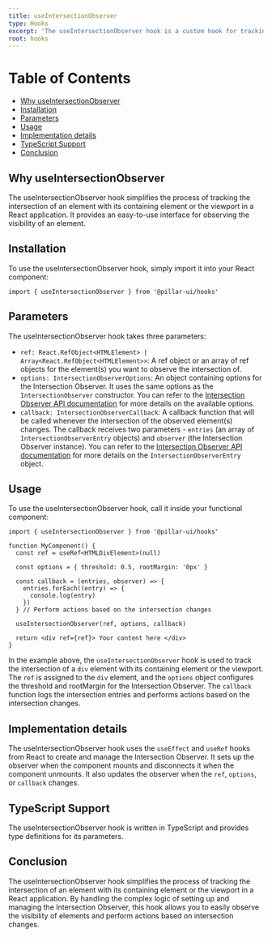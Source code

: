 ```yaml
---
title: useIntersectionObserver
type: Hooks
excerpt: 'The useIntersectionObserver hook is a custom hook for tracking the intersection of an element with its containing element or the viewport. It provides an easy-to-use interface to observe the visibility of an element.'
root: hooks
---
```


# Table of Contents

- [Why useIntersectionObserver](#why-useintersectionobserver)
- [Installation](#installation)
- [Parameters](#parameters)
- [Usage](#usage)
- [Implementation details](#implementation-details)
- [TypeScript Support](#typescript-support)
- [Conclusion](#conclusion)

## Why useIntersectionObserver

The useIntersectionObserver hook simplifies the process of tracking the intersection of an element with its containing element or the viewport in a React application. It provides an easy-to-use interface for observing the visibility of an element.

## Installation

To use the useIntersectionObserver hook, simply import it into your React component:

```tsx
import { useIntersectionObserver } from '@pillar-ui/hooks'
```

## Parameters

The useIntersectionObserver hook takes three parameters:

- `ref: React.RefObject<HTMLElement> | Array<React.RefObject<HTMLElement>>`: A ref object or an array of ref objects for the element(s) you want to observe the intersection of.
- `options: IntersectionObserverOptions`: An object containing options for the Intersection Observer. It uses the same options as the `IntersectionObserver` constructor. You can refer to the [Intersection Observer API documentation](https://developer.mozilla.org/en-US/docs/Web/API/Intersection_Observer_API) for more details on the available options.
- `callback: IntersectionObserverCallback`: A callback function that will be called whenever the intersection of the observed element(s) changes. The callback receives two parameters - `entries` (an array of `IntersectionObserverEntry` objects) and `observer` (the Intersection Observer instance). You can refer to the [Intersection Observer API documentation](https://developer.mozilla.org/en-US/docs/Web/API/IntersectionObserver/IntersectionObserver) for more details on the `IntersectionObserverEntry` object.

## Usage

To use the useIntersectionObserver hook, call it inside your functional component:

```tsx
import { useIntersectionObserver } from '@pillar-ui/hooks'

function MyComponent() {
  const ref = useRef<HTMLDivElement>(null)

  const options = { threshold: 0.5, rootMargin: '0px' }

  const callback = (entries, observer) => {
    entries.forEach((entry) => {
      console.log(entry)
    })
  } // Perform actions based on the intersection changes

  useIntersectionObserver(ref, options, callback)

  return <div ref={ref}> Your content here </div>
}
```

In the example above, the `useIntersectionObserver` hook is used to track the intersection of a `div` element with its containing element or the viewport. The `ref` is assigned to the `div` element, and the `options` object configures the threshold and rootMargin for the Intersection Observer. The `callback` function logs the intersection entries and performs actions based on the intersection changes.

## Implementation details

The useIntersectionObserver hook uses the `useEffect` and `useRef` hooks from React to create and manage the Intersection Observer. It sets up the observer when the component mounts and disconnects it when the component unmounts. It also updates the observer when the `ref`, `options`, or `callback` changes.

## TypeScript Support

The useIntersectionObserver hook is written in TypeScript and provides type definitions for its parameters.

## Conclusion

The useIntersectionObserver hook simplifies the process of tracking the intersection of an element with its containing element or the viewport in a React application. By handling the complex logic of setting up and managing the Intersection Observer, this hook allows you to easily observe the visibility of elements and perform actions based on intersection changes.
